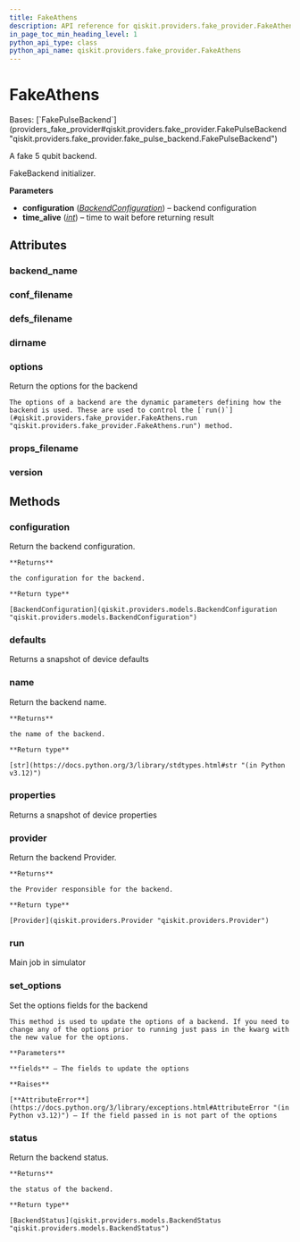 ```yaml
---
title: FakeAthens
description: API reference for qiskit.providers.fake_provider.FakeAthens
in_page_toc_min_heading_level: 1
python_api_type: class
python_api_name: qiskit.providers.fake_provider.FakeAthens
---
```


# FakeAthens

<Class id="qiskit.providers.fake_provider.FakeAthens" github="https://github.com/qiskit/qiskit/tree/stable/0.45/qiskit/providers/fake_provider/backends/athens/fake_athens.py" signature="qiskit.providers.fake_provider.FakeAthens">
  Bases: [`FakePulseBackend`](providers_fake_provider#qiskit.providers.fake_provider.FakePulseBackend "qiskit.providers.fake_provider.fake_pulse_backend.FakePulseBackend")

  A fake 5 qubit backend.

  FakeBackend initializer.

  **Parameters**

  *   **configuration** ([*BackendConfiguration*](qiskit.providers.models.BackendConfiguration "qiskit.providers.models.BackendConfiguration")) – backend configuration
  *   **time\_alive** ([*int*](https://docs.python.org/3/library/functions.html#int "(in Python v3.12)")) – time to wait before returning result

  ## Attributes

  ### backend\_name

  <Attribute id="qiskit.providers.fake_provider.FakeAthens.backend_name" name="backend_name" attributeValue="= 'fake_athens'" />

  ### conf\_filename

  <Attribute id="qiskit.providers.fake_provider.FakeAthens.conf_filename" name="conf_filename" attributeValue="= 'conf_athens.json'" />

  ### defs\_filename

  <Attribute id="qiskit.providers.fake_provider.FakeAthens.defs_filename" name="defs_filename" attributeValue="= 'defs_athens.json'" />

  ### dirname

  <Attribute id="qiskit.providers.fake_provider.FakeAthens.dirname" name="dirname" attributeValue="= '/home/runner/work/qiskit/qiskit/qiskit/providers/fake_provider/backends/athens'" />

  ### options

  <Attribute id="qiskit.providers.fake_provider.FakeAthens.options" name="options">
    Return the options for the backend

    The options of a backend are the dynamic parameters defining how the backend is used. These are used to control the [`run()`](#qiskit.providers.fake_provider.FakeAthens.run "qiskit.providers.fake_provider.FakeAthens.run") method.
  </Attribute>

  ### props\_filename

  <Attribute id="qiskit.providers.fake_provider.FakeAthens.props_filename" name="props_filename" attributeValue="= 'props_athens.json'" />

  ### version

  <Attribute id="qiskit.providers.fake_provider.FakeAthens.version" name="version" attributeValue="= 1" />

  ## Methods

  ### configuration

  <Function id="qiskit.providers.fake_provider.FakeAthens.configuration" name="configuration" signature="configuration()">
    Return the backend configuration.

    **Returns**

    the configuration for the backend.

    **Return type**

    [BackendConfiguration](qiskit.providers.models.BackendConfiguration "qiskit.providers.models.BackendConfiguration")
  </Function>

  ### defaults

  <Function id="qiskit.providers.fake_provider.FakeAthens.defaults" name="defaults" signature="defaults()">
    Returns a snapshot of device defaults
  </Function>

  ### name

  <Function id="qiskit.providers.fake_provider.FakeAthens.name" name="name" signature="name()">
    Return the backend name.

    **Returns**

    the name of the backend.

    **Return type**

    [str](https://docs.python.org/3/library/stdtypes.html#str "(in Python v3.12)")
  </Function>

  ### properties

  <Function id="qiskit.providers.fake_provider.FakeAthens.properties" name="properties" signature="properties()">
    Returns a snapshot of device properties
  </Function>

  ### provider

  <Function id="qiskit.providers.fake_provider.FakeAthens.provider" name="provider" signature="provider()">
    Return the backend Provider.

    **Returns**

    the Provider responsible for the backend.

    **Return type**

    [Provider](qiskit.providers.Provider "qiskit.providers.Provider")
  </Function>

  ### run

  <Function id="qiskit.providers.fake_provider.FakeAthens.run" name="run" signature="run(run_input, **kwargs)">
    Main job in simulator
  </Function>

  ### set\_options

  <Function id="qiskit.providers.fake_provider.FakeAthens.set_options" name="set_options" signature="set_options(**fields)">
    Set the options fields for the backend

    This method is used to update the options of a backend. If you need to change any of the options prior to running just pass in the kwarg with the new value for the options.

    **Parameters**

    **fields** – The fields to update the options

    **Raises**

    [**AttributeError**](https://docs.python.org/3/library/exceptions.html#AttributeError "(in Python v3.12)") – If the field passed in is not part of the options
  </Function>

  ### status

  <Function id="qiskit.providers.fake_provider.FakeAthens.status" name="status" signature="status()">
    Return the backend status.

    **Returns**

    the status of the backend.

    **Return type**

    [BackendStatus](qiskit.providers.models.BackendStatus "qiskit.providers.models.BackendStatus")
  </Function>
</Class>

